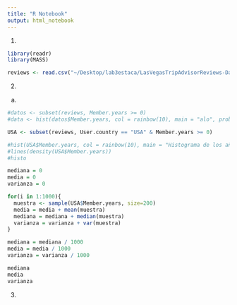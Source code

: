 ```yaml
---
title: "R Notebook"
output: html_notebook
---
```


1.

```r
library(readr)
library(MASS)

reviews <- read.csv("~/Desktop/lab3estaca/LasVegasTripAdvisorReviews-Dataset.csv", sep=";")
```


2.

a)

```r

#datos <- subset(reviews, Member.years >= 0)
#data <- hist(datos$Member.years, col = rainbow(10), main = "alo", prob = TRUE)

USA <- subset(reviews, User.country == "USA" & Member.years >= 0)

#hist(USA$Member.years, col = rainbow(10), main = "Histograma de los años de miembros", xlab = "Rango de Edades", ylab = "Cantidad", prob = TRUE)
#lines(density(USA$Member.years))
#histo

mediana = 0
media = 0
varianza = 0

for(i in 1:1000){
  muestra <- sample(USA$Member.years, size=200)
  media = media + mean(muestra)
  mediana = mediana + median(muestra)
  varianza = varianza + var(muestra)
}

mediana = mediana / 1000
media = media / 1000
varianza = varianza / 1000

mediana
media
varianza


```


3.

